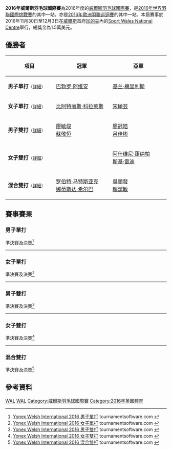 {{noteTA|G1=Badminton
|1=zh-cn:加的夫;zh-hk:卡迪夫;zh-tw:卡地夫}}
{{infobox badminton event
|name           = 2016年威爾斯羽毛球國際賽
|image          = 
|size           = 
|caption        =
|dates          = 2016年11月30日－12月3日
|number_edition = 
|level          = 4A
|prize_money    = 1.5萬美元
|location       = {{WAL}}[[加的夫|加的夫]]
|venue          = Sport Wales National Centre
|previous       = 2015年威爾斯羽毛球國際賽 
|next           = 2017年威爾斯羽毛球國際賽
}}
'''2016年威爾斯羽毛球國際賽'''為2016年度的[[威爾斯羽毛球國際賽|威爾斯羽毛球國際賽]]，是[[2016年世界羽聯國際挑戰賽|2016年世界羽聯國際挑戰賽]]的其中一站，亦是[[2016年歐洲羽聯巡迴賽|2016年歐洲羽聯巡迴賽]]的其中一站。本屆賽事於2016年11月30日至12月3日在[[威爾斯|威爾斯]]首府[[加的夫|加的夫]]內的[[Sport_Wales_National_Centre|Sport Wales National Centre]]舉行，總獎金為1.5萬美元。

== 優勝者 ==
{| class=wikitable style="font-size:small"
!width="200"|項目
!width="250"|冠軍
!width="250"|亞軍
|-
|'''男子單打'''<small>（[[#男子單打|詳細]]）</small>
|{{flagicon|ESP}} [[巴勃罗·阿维安|巴勃罗·阿维安]]
|{{flagicon|SCO}} [[基兰·梅里利斯|基兰·梅里利斯]]
|-
|'''女子單打'''<small>（[[#女子單打|詳細]]）</small>
|{{flagicon|ESP}} [[比阿特丽斯·科拉莱斯|比阿特丽斯·科拉莱斯]]
|{{flagicon|TPE}} [[宋碩芸|宋碩芸]]
|-
|'''男子雙打'''<small>（[[#男子雙打|詳細]]）</small>
|{{flagicon|TPE}} [[廖敏竣|廖敏竣]]<br/>{{flagicon|TPE}} [[蘇敬恒_(羽毛球運動員)|蘇敬恒]]
|{{flagicon|TPE}} [[廖冠皓|廖冠皓]]<br/>{{flagicon|TPE}} [[呂佳彬|呂佳彬]]
|-
|'''女子雙打'''<small>（[[#女子雙打|詳細]]）</small>
|{{nowrap|{{flagicon|RUS}} [[安娜斯塔西亚·切尔维亚科娃|安娜斯塔西亚·切尔维亚科娃]]<br/>{{flagicon|RUS}} [[奥尔佳·莫罗佐娃|奥尔佳·莫罗佐娃]]}}
|{{flagicon|IND}} [[阿什维尼·蓬纳帕|阿什维尼·蓬纳帕]]<br/>{{flagicon|IND}} [[斯基·雷迪|斯基·雷迪]]
|-
|'''混合雙打'''<small>（[[#混合雙打|詳細]]）</small>
|{{flagicon|POL}} [[罗伯特·马特斯亚克|罗伯特·马特斯亚克]]<br/>{{flagicon|POL}} [[娜蒂斯达·希尔巴|娜蒂斯达·希尔巴]]
|{{flagicon|MAS}} [[吳順發|吳順發]]<br/>{{flagicon|MAS}} [[賴潔敏|賴潔敏]]
|}

== 賽事賽果 ==
=== 男子單打 ===
;準決賽及決賽<ref name="MS">[http://bwf.tournamentsoftware.com/sport/draw.aspx?id=6E9CFC52-FDCF-44D9-BFB1-A41F7340D3BB&draw=2 Yonex Welsh International 2016 男子單打] {{Wayback|url=http://bwf.tournamentsoftware.com/sport/draw.aspx?id=6E9CFC52-FDCF-44D9-BFB1-A41F7340D3BB&draw=2 |date=20180126064254 }} tournamentsoftware.com {{en}}</ref>
{{4TeamBracket-Tennis3-v2
| team-width=200
| RD1-seed1=
| RD1-team1={{flagicon|GER}} [[卡伊·舍费尔|卡伊·舍费尔]]
| RD1-score1-1='''21
| RD1-score1-2=20
| RD1-score1-3=14
| RD1-seed2=3
| RD1-team2='''{{flagicon|ESP}} [[巴勃罗·阿维安|巴勃罗·阿维安]]
| RD1-score2-1=18
| RD1-score2-2='''22
| RD1-score2-3='''21

| RD1-seed3=7
| RD1-team3='''{{flagicon|SCO}} [[基兰·梅里利斯|基兰·梅里利斯]]
| RD1-score3-1='''21
| RD1-score3-2=20
| RD1-score3-3='''21
| RD1-seed4=6
| RD1-team4={{flagicon|RUS}} [[弗拉基米尔·马尔科夫|弗拉基米尔·马尔科夫]]
| RD1-score4-1=19
| RD1-score4-2='''22
| RD1-score4-3=13

| RD2-seed1=3
| RD2-team1='''{{flagicon|ESP}} [[巴勃罗·阿维安|巴勃罗·阿维安]]
| RD2-score1-1='''21
| RD2-score1-2='''21
| RD2-score1-3=
| RD2-seed2=7
| RD2-team2={{flagicon|SCO}} [[基兰·梅里利斯|基兰·梅里利斯]]
| RD2-score2-1=16
| RD2-score2-2=16
| RD2-score2-3=
}}
----

=== 女子單打 ===
;準決賽及決賽<ref name="WS">[http://bwf.tournamentsoftware.com/sport/draw.aspx?id=6E9CFC52-FDCF-44D9-BFB1-A41F7340D3BB&draw=4 Yonex Welsh International 2016 女子單打] {{Wayback|url=http://bwf.tournamentsoftware.com/sport/draw.aspx?id=6E9CFC52-FDCF-44D9-BFB1-A41F7340D3BB&draw=4 |date=20180126061504 }} tournamentsoftware.com {{en}}</ref>
{{4TeamBracket-Tennis3-v2
| team-width=200
| RD1-seed1=1
| RD1-team1='''{{flagicon|ESP}} [[比阿特丽斯·科拉莱斯|比阿特丽斯·科拉莱斯]]
| RD1-score1-1=16
| RD1-score1-2='''21
| RD1-score1-3='''21
| RD1-seed2=7
| RD1-team2={{flagicon|GER}} [[法比耶娜·德普莱兹|法比耶娜·德普莱兹]]
| RD1-score2-1='''21
| RD1-score2-2=13
| RD1-score2-3=19

| RD1-seed3=3
| RD1-team3={{flagicon|SUI}} [[萨布丽娜·贾奎特|萨布丽娜·贾奎特]]
| RD1-score3-1=19
| RD1-score3-2=19
| RD1-score3-3=
| RD1-seed4=
| RD1-team4='''{{flagicon|TPE}} [[宋碩芸|宋碩芸]]
| RD1-score4-1='''21
| RD1-score4-2='''21
| RD1-score4-3=

| RD2-seed1=1
| RD2-team1='''{{flagicon|ESP}} [[比阿特丽斯·科拉莱斯|比阿特丽斯·科拉莱斯]]
| RD2-score1-1='''21
| RD2-score1-2=7
| RD2-score1-3='''21
| RD2-seed2=
| RD2-team2={{flagicon|TPE}} [[宋碩芸|宋碩芸]]
| RD2-score2-1=16
| RD2-score2-2='''21
| RD2-score2-3=19
}}
----

=== 男子雙打 ===
;準決賽及決賽<ref name="MD">[http://bwf.tournamentsoftware.com/sport/draw.aspx?id=6E9CFC52-FDCF-44D9-BFB1-A41F7340D3BB&draw=6 Yonex Welsh International 2016 男子雙打] {{Wayback|url=http://bwf.tournamentsoftware.com/sport/draw.aspx?id=6E9CFC52-FDCF-44D9-BFB1-A41F7340D3BB&draw=6 |date=20180126130808 }} tournamentsoftware.com {{en}}</ref>
{{4TeamBracket-Tennis3-v2
| team-width=200
| RD1-seed1=6
| RD1-team1={{flagicon|IND}} [[吉希奴·桑亚尔|吉希奴·桑亚尔]]<br/> {{flagicon|IND}} [[斯瓦姆·夏尔马|斯瓦姆·夏尔马]]
| RD1-score1-1=17
| RD1-score1-2=15
| RD1-score1-3=
| RD1-seed2=3
| RD1-team2='''{{flagicon|TPE}} [[廖冠皓|廖冠皓]]<br/> {{flagicon|TPE}} [[呂佳彬|呂佳彬]]
| RD1-score2-1='''21
| RD1-score2-2='''21
| RD1-score2-3=

| RD1-seed3=5
| RD1-team3={{flagicon|SCO}} [[亚当·霍尔|亚当·霍尔]]<br/> {{flagicon|ENG}} [[彼得·米尔斯|彼得·米尔斯]]
| RD1-score3-1='''21
| RD1-score3-2=18
| RD1-score3-3=19
| RD1-seed4=
| RD1-team4='''{{flagicon|TPE}} [[廖敏竣|廖敏竣]]<br/> {{flagicon|TPE}} [[蘇敬恒_(羽毛球運動員)|蘇敬恒]]
| RD1-score4-1=13
| RD1-score4-2='''21
| RD1-score4-3='''21

| RD2-seed1=3
| RD2-team1={{flagicon|TPE}} [[廖冠皓|廖冠皓]]<br/> {{flagicon|TPE}} [[呂佳彬|呂佳彬]]
| RD2-score1-1=19
| RD2-score1-2=13
| RD2-score1-3=
| RD2-seed2=
| RD2-team2='''{{flagicon|TPE}} [[廖敏竣|廖敏竣]]<br/> {{flagicon|TPE}} [[蘇敬恒_(羽毛球運動員)|蘇敬恒]]
| RD2-score2-1='''21
| RD2-score2-2='''21
| RD2-score2-3=
}}
----

=== 女子雙打 ===
;準決賽及決賽<ref name="WD">[http://bwf.tournamentsoftware.com/sport/draw.aspx?id=6E9CFC52-FDCF-44D9-BFB1-A41F7340D3BB&draw=7 Yonex Welsh International 2016 女子雙打] {{Wayback|url=http://bwf.tournamentsoftware.com/sport/draw.aspx?id=6E9CFC52-FDCF-44D9-BFB1-A41F7340D3BB&draw=7 |date=20180126061240 }} tournamentsoftware.com {{en}}</ref>
{{4TeamBracket-Tennis3-v2
| team-width=200
| RD1-seed1=1
| RD1-team1='''{{nowrap|{{flagicon|RUS}} [[安娜斯塔西亚·切尔维亚科娃|安娜斯塔西亚·切尔维亚科娃]]<br/> {{flagicon|RUS}} [[奥尔佳·莫罗佐娃|奥尔佳·莫罗佐娃]]}}
| RD1-score1-1='''22
| RD1-score1-2='''21
| RD1-score1-3=
| RD1-seed2=
| RD1-team2={{flagicon|MAS}} [[林芸如|林芸如]]<br/> {{flagicon|MAS}} [[葉錚雯|葉錚雯]]
| RD1-score2-1=20
| RD1-score2-2=15
| RD1-score2-3=

| RD1-seed3=
| RD1-team3='''{{flagicon|IND}} [[阿什维尼·蓬纳帕|阿什维尼·蓬纳帕]]<br/> {{flagicon|IND}} [[斯基·雷迪|斯基·雷迪]]
| RD1-score3-1='''21
| RD1-score3-2='''21
| RD1-score3-3=
| RD1-seed4=
| RD1-team4={{flagicon|ENG}} [[苏菲·布朗|苏菲·布朗]]<br/> {{flagicon|ENG}} [[劳伦·史密斯|劳伦·史密斯]]
| RD1-score4-1=16
| RD1-score4-2=18
| RD1-score4-3=

| RD2-seed1=1
| RD2-team1='''{{nowrap|{{flagicon|RUS}} [[安娜斯塔西亚·切尔维亚科娃|安娜斯塔西亚·切尔维亚科娃]]<br/> {{flagicon|RUS}} [[奥尔佳·莫罗佐娃|奥尔佳·莫罗佐娃]]}}
| RD2-score1-1='''21
| RD2-score1-2='''21
| RD2-score1-3=
| RD2-seed2=
| RD2-team2={{flagicon|IND}} [[阿什维尼·蓬纳帕|阿什维尼·蓬纳帕]]<br/> {{flagicon|IND}} [[斯基·雷迪|斯基·雷迪]]
| RD2-score2-1=16
| RD2-score2-2=11
| RD2-score2-3=
}}
----

=== 混合雙打 ===
;準決賽及決賽<ref name="XD">[http://bwf.tournamentsoftware.com/sport/draw.aspx?id=6E9CFC52-FDCF-44D9-BFB1-A41F7340D3BB&draw=9 Yonex Welsh International 2016 混合雙打] {{Wayback|url=http://bwf.tournamentsoftware.com/sport/draw.aspx?id=6E9CFC52-FDCF-44D9-BFB1-A41F7340D3BB&draw=9 |date=20180126130748 }} tournamentsoftware.com {{en}}</ref>
{{4TeamBracket-Tennis3-v2
| team-width=200
| RD1-seed1=1
| RD1-team1='''{{flagicon|POL}} [[罗伯特·马特斯亚克|罗伯特·马特斯亚克]]<br/> {{flagicon|POL}} [[娜蒂斯达·希尔巴|娜蒂斯达·希尔巴]]
| RD1-score1-1='''21
| RD1-score1-2='''21
| RD1-score1-3=
| RD1-seed2=
| RD1-team2={{flagicon|TPE}} [[呂佳彬|呂佳彬]]<br/> {{flagicon|TPE}} [[宋碩芸|宋碩芸]]
| RD1-score2-1=16
| RD1-score2-2=9
| RD1-score2-3=

| RD1-seed3=
| RD1-team3='''{{flagicon|MAS}} [[吳順發|吳順發]]<br/> {{flagicon|MAS}} [[賴潔敏|賴潔敏]]
| RD1-score3-1='''21
| RD1-score3-2='''21
| RD1-score3-3=
| RD1-seed4=2
| RD1-team4={{flagicon|IND}} [[普拉纳·杰里·乔普拉|普拉纳·杰里·乔普拉]]<br/> {{flagicon|IND}} [[斯基·雷迪|斯基·雷迪]]
| RD1-score4-1=16
| RD1-score4-2=14
| RD1-score4-3=

| RD2-seed1=1
| RD2-team1='''{{flagicon|POL}} [[罗伯特·马特斯亚克|罗伯特·马特斯亚克]]<br/> {{flagicon|POL}} [[娜蒂斯达·希尔巴|娜蒂斯达·希尔巴]]
| RD2-score1-1='''21
| RD2-score1-2=11
| RD2-score1-3='''21
| RD2-seed2=
| RD2-team2={{flagicon|MAS}} [[吳順發|吳順發]]<br/> {{flagicon|MAS}} [[賴潔敏|賴潔敏]]
| RD2-score2-1=16
| RD2-score2-2='''21
| RD2-score2-3=18
}}

== 參考資料 ==
{{Reflist}}

[[Category:2016年世界羽聯國際挑戰賽|WAL]]
[[Category:2016年歐洲羽聯巡迴賽|WAL]]
[[Category:威爾斯羽毛球國際賽|Category:威爾斯羽毛球國際賽]]
[[Category:2016年英國體育|Category:2016年英國體育]]